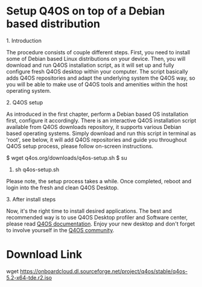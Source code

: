 = Setup Q4OS on top of a Debian based distribution =

1. Introduction

The procedure consists of couple different steps. First, you need to install some of Debian based Linux distributions on your device. Then, you will download and run Q4OS installation script, as it will set up and fully configure fresh Q4OS desktop within your computer. The script basically adds Q4OS repositories and adapt the underlying system the Q4OS way, so you will be able to make use of Q4OS tools and amenities within the host operating system.

2. Q4OS setup

As introduced in the first chapter, perform a Debian based OS installation first, configure it accordingly. There is an interactive Q4OS installation script available from Q4OS downloads repository, it supports various Debian based operating systems. Simply download and run this script in terminal as 'root', see below, it will add Q4OS repositories and guide you throughout Q4OS setup process, please follow on-screen instructions.

$ wget q4os.org/downloads/q4os-setup.sh
$ su
# sh q4os-setup.sh

Please note, the setup process takes a while. Once completed, reboot and login into the fresh and clean Q4OS Desktop.

3. After install steps

Now, it's the right time to install desired applications. The best and recommended way is to use Q4OS Desktop profiler and Software center, please read [[Q4OS documentation]]. Enjoy your new desktop and don't forget to involve yourself in the [[Q4OS community]].



=Download Link=
wget https://onboardcloud.dl.sourceforge.net/project/q4os/stable/q4os-5.2-x64-tde.r2.iso
